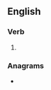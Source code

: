 {{also|puréed}}

==English==

===Verb===
{{head|en|verb form}}

# {{en-past of|puree}}

===Anagrams===
* {{l|en|perdue}}